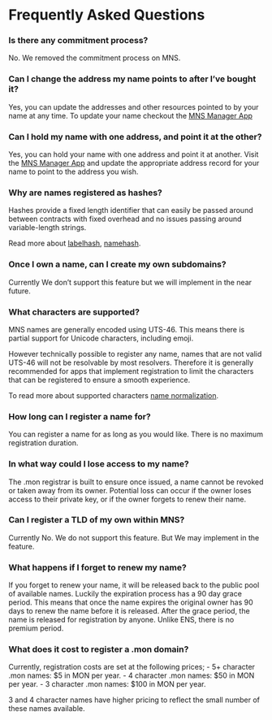 # Frequently Asked Questions

### Is there any commitment process?

No. We removed the commitment process on MNS.

### Can I change the address my name points to after I’ve bought it?

Yes, you can update the addresses and other resources pointed to by your name at any time.
To update your name checkout the [MNS Manager App](https://dapp.monadns.com)

### Can I hold my name with one address, and point it at the other?

Yes, you can hold your name with one address and point it at another. Visit the [MNS Manager App](https://dapp.monadns.com) and update the appropriate address record for your name to point to the address you wish.

### Why are names registered as hashes?

Hashes provide a fixed length identifier that can easily be passed around between contracts with fixed overhead and no issues passing around variable-length strings.

Read more about [labelhash](/name-processing), [namehash](/name-processing).

### Once I own a name, can I create my own subdomains?

Currently We don’t support this feature but we will implement in the near future.

### What characters are supported?

MNS names are generally encoded using UTS-46. This means there is partial support for Unicode characters, including emoji.

However technically possible to register any name, names that are not valid UTS-46 will not be resolvable by most resolvers. Therefore it is generally recommended for apps that implement registration to limit the characters that can be registered to ensure a smooth experience.

To read more about supported characters [name normalization](/name-processing#name-normalization).

### How long can I register a name for?

You can register a name for as long as you would like. There is no maximum registration duration.

### In what way could I lose access to my name?

The .mon registrar is built to ensure once issued, a name cannot be revoked or taken away from its owner. Potential loss can occur if the owner loses access to their private key, or if the owner forgets to renew their name.

### Can I register a TLD of my own within MNS?

Currently No. We do not support this feature. But We may implement in the feature.

### What happens if I forget to renew my name?

If you forget to renew your name, it will be released back to the public pool of available names. Luckily the expiration process has a 90 day grace period. This means that once the name expires the original owner has 90 days to renew the name before it is released. After the grace period, the name is released for registration by anyone. Unlike ENS, there is no premium period.

### What does it cost to register a .mon domain?

Currently, registration costs are set at the following prices;
    - 5+ character .mon names: $5 in MON per year.
    - 4 character .mon names: $50 in MON per year.
    - 3 character .mon names: $100 in MON per year.

3 and 4 character names have higher pricing to reflect the small number of these names available.




